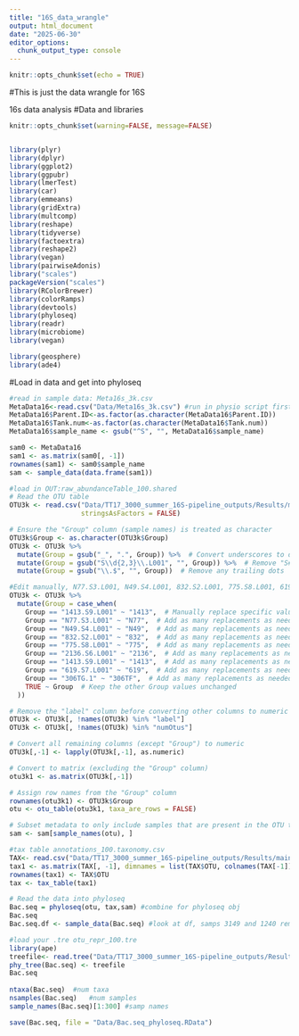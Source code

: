 ```yaml
---
title: "16S_data_wrangle"
output: html_document
date: "2025-06-30"
editor_options: 
  chunk_output_type: console
---
```


```r
knitr::opts_chunk$set(echo = TRUE)
```

#This is just the data wrangle for 16S

16s data analysis
#Data and libraries
```r
knitr::opts_chunk$set(warning=FALSE, message=FALSE)


library(plyr) 
library(dplyr)
library(ggplot2)
library(ggpubr)
library(lmerTest)
library(car)
library(emmeans)
library(gridExtra)
library(multcomp)
library(reshape)
library(tidyverse)
library(factoextra)
library(reshape2)
library(vegan) 
library(pairwiseAdonis)
library("scales")
packageVersion("scales")
library(RColorBrewer)
library(colorRamps)
library(devtools)
library(phyloseq)
library(readr)
library(microbiome)
library(vegan)

library(geosphere)
library(ade4)
```

#Load in data and get into phyloseq
```r
#read in sample data: Meta16s_3k.csv
MetaData16<-read.csv("Data/Meta16s_3k.csv") #run in physio script first
MetaData16$Parent.ID<-as.factor(as.character(MetaData16$Parent.ID))
MetaData16$Tank.num<-as.factor(as.character(MetaData16$Tank.num))
MetaData16$sample_name <- gsub("^S", "", MetaData16$sample_name)

sam0 <- MetaData16
sam1 <- as.matrix(sam0[, -1])
rownames(sam1) <- sam0$sample_name
sam <- sample_data(data.frame(sam1))

#load in OUT:raw_abundanceTable_100.shared
# Read the OTU table
OTU3k <- read.csv("Data/TT17_3000_summer_16S-pipeline_outputs/Results/main/details/abundance_table_100.shared.csv",
                  stringsAsFactors = FALSE)

# Ensure the "Group" column (sample names) is treated as character
OTU3k$Group <- as.character(OTU3k$Group)
OTU3k <- OTU3k %>%
  mutate(Group = gsub("_", ".", Group)) %>%  # Convert underscores to dots
  mutate(Group = gsub("S\\d{2,3}\\.L001", "", Group)) %>%  # Remove "S###.L001" or "S##.L001"
  mutate(Group = gsub("\\.$", "", Group))  # Remove any trailing dots

#Edit manually, N77.S3.L001, N49.S4.L001, 832.S2.L001, 775.S8.L001, 619.S7.L001, 2136.S6.L001, 1413.S9.L001, 
OTU3k <- OTU3k %>%
  mutate(Group = case_when(
    Group == "1413.S9.L001" ~ "1413",  # Manually replace specific value
    Group == "N77.S3.L001" ~ "N77",  # Add as many replacements as needed
    Group == "N49.S4.L001" ~ "N49",  # Add as many replacements as needed
    Group == "832.S2.L001" ~ "832",  # Add as many replacements as needed
    Group == "775.S8.L001" ~ "775",  # Add as many replacements as needed
    Group == "2136.S6.L001" ~ "2136",  # Add as many replacements as needed
    Group == "1413.S9.L001" ~ "1413",  # Add as many replacements as needed
    Group == "619.S7.L001" ~ "619",  # Add as many replacements as needed
    Group == "306TG.1" ~ "306TF",  # Add as many replacements as needed
    TRUE ~ Group  # Keep the other Group values unchanged
  ))

# Remove the "label" column before converting other columns to numeric
OTU3k <- OTU3k[, !names(OTU3k) %in% "label"]
OTU3k <- OTU3k[, !names(OTU3k) %in% "numOtus"]

# Convert all remaining columns (except "Group") to numeric
OTU3k[,-1] <- lapply(OTU3k[,-1], as.numeric)  

# Convert to matrix (excluding the "Group" column)
otu3k1 <- as.matrix(OTU3k[,-1])  

# Assign row names from the "Group" column
rownames(otu3k1) <- OTU3k$Group  
otu <- otu_table(otu3k1, taxa_are_rows = FALSE)

# Subset metadata to only include samples that are present in the OTU table
sam <- sam[sample_names(otu), ]

#tax table annotations_100.taxonomy.csv
TAX<- read.csv("Data/TT17_3000_summer_16S-pipeline_outputs/Results/main/details/annotations_100.taxonomy.csv", colClasses = "character")
tax1 <- as.matrix(TAX[, -1], dimnames = list(TAX$OTU, colnames(TAX[-1])))
rownames(tax1) <- TAX$OTU
tax <- tax_table(tax1)

# Read the data into phyloseq
Bac.seq = phyloseq(otu, tax,sam) #combine for phyloseq obj
Bac.seq
Bac.seq.df <- sample_data(Bac.seq) #look at df, samps 3149 and 1240 remove (no tissue)

#load your .tre otu_repr_100.tre
library(ape)
treefile<- read.tree("Data/TT17_3000_summer_16S-pipeline_outputs/Results/postprocessing/unifrac/otu_repr_100.tre")
phy_tree(Bac.seq) <- treefile
Bac.seq
    
ntaxa(Bac.seq)  #num taxa
nsamples(Bac.seq)   #num samples
sample_names(Bac.seq)[1:300] #samp names

save(Bac.seq, file = "Data/Bac.seq_phyloseq.RData")

```
